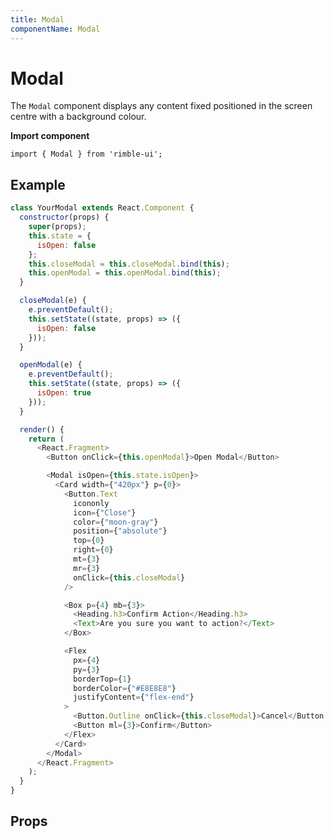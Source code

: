 ```yaml
---
title: Modal
componentName: Modal
---
```



# Modal

The `Modal` component displays any content fixed positioned in the screen centre with a background colour.

**Import component**

```
import { Modal } from 'rimble-ui';
```

## Example

```js is=react-live
class YourModal extends React.Component {
  constructor(props) {
    super(props);
    this.state = {
      isOpen: false
    };
    this.closeModal = this.closeModal.bind(this);
    this.openModal = this.openModal.bind(this);
  }

  closeModal(e) {
    e.preventDefault();
    this.setState((state, props) => ({
      isOpen: false
    }));
  }

  openModal(e) {
    e.preventDefault();
    this.setState((state, props) => ({
      isOpen: true
    }));
  }

  render() {
    return (
      <React.Fragment>
        <Button onClick={this.openModal}>Open Modal</Button>

        <Modal isOpen={this.state.isOpen}>
          <Card width={"420px"} p={0}>
            <Button.Text
              icononly
              icon={"Close"}
              color={"moon-gray"}
              position={"absolute"}
              top={0}
              right={0}
              mt={3}
              mr={3}
              onClick={this.closeModal}
            />

            <Box p={4} mb={3}>
              <Heading.h3>Confirm Action</Heading.h3>
              <Text>Are you sure you want to action?</Text>
            </Box>

            <Flex
              px={4}
              py={3}
              borderTop={1}
              borderColor={"#E8E8E8"}
              justifyContent={"flex-end"}
            >
              <Button.Outline onClick={this.closeModal}>Cancel</Button.Outline>
              <Button ml={3}>Confirm</Button>
            </Flex>
          </Card>
        </Modal>
      </React.Fragment>
    );
  }
}
```

## Props

<PropsTable propMetaData={props.propMetaData} />
